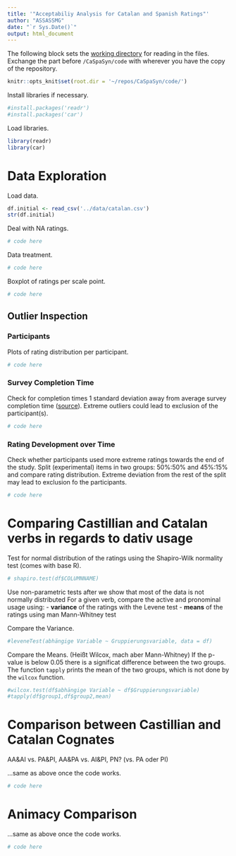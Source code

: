 ```yaml
---
title: '"Acceptabiliy Analysis for Catalan and Spanish Ratings"'
author: "ASSASSMG"
date: "`r Sys.Date()`"
output: html_document
---
```


The following block sets the [working directory](https://bookdown.org/yihui/rmarkdown-cookbook/working-directory.html) for reading in the files. Exchange the part before `/CaSpaSyn/code` with wherever you have the copy of the repository.

```r
knitr::opts_knit$set(root.dir = '~/repos/CaSpaSyn/code/')
```

Install libraries if necessary.

```r
#install.packages('readr')
#install.packages('car')
```

Load libraries.

```r
library(readr)
library(car)
```

# Data Exploration

Load data.

```r
df.initial <- read_csv('../data/catalan.csv')
str(df.initial)
```

Deal with NA ratings.

```r
# code here
```

Data treatment.

```r
# code here
```

Boxplot of ratings per scale point.

```r
# code here
```

## Outlier Inspection

### Participants

Plots of rating distribution per participant.

```r
# code here
```

### Survey Completion Time

Check for completion times 1 standard deviation away from average survey completion time ([source](https://academic.oup.com/poq/article/72/5/914/1832496#28138951)). Extreme outliers could lead to exclusion of the participant(s).

```r
# code here
```

### Rating Development over Time

Check whether participants used more extreme ratings towards the end of the study. Split (experimental) items in two groups: 50%:50% and 45%:15% and compare rating distribution. Extreme deviation from the rest of the split may lead to exclusion fo the participants.

```r
# code here
```

# Comparing Castillian and Catalan verbs in regards to dativ usage

Test for normal distribution of the ratings using the Shapiro-Wilk normality test (comes with base R).

```r
# shapiro.test(df$COLUMNNAME)
```

Use non-parametric tests after we show that most of the data is not normally distributed For a given verb, compare the active and pronominal usage using: - **variance** of the ratings with the Levene test - **means** of the ratings using man Mann-Whitney test

Compare the Variance.

```r
#leveneTest(abhängige Variable ~ Gruppierungsvariable, data = df)
```

Compare the Means. (Heißt Wilcox, mach aber Mann-Whitney) If the p-value is below 0.05 there is a significat difference between the two groups. The function `tapply` prints the mean of the two groups, which is not done by the `wilcox` function.

```r
#wilcox.test(df$abhängige Variable ~ df$Gruppierungsvariable)
#tapply(df$group1,df$group2,mean)
```

# Comparison between Castillian and Catalan Cognates

AA&AI vs. PA&PI, AA&PA vs. AI&PI, PN? (vs. PA oder PI)

...same as above once the code works.

```r
# code here
```

# Animacy Comparison

...same as above once the code works.

```r
# code here
```

